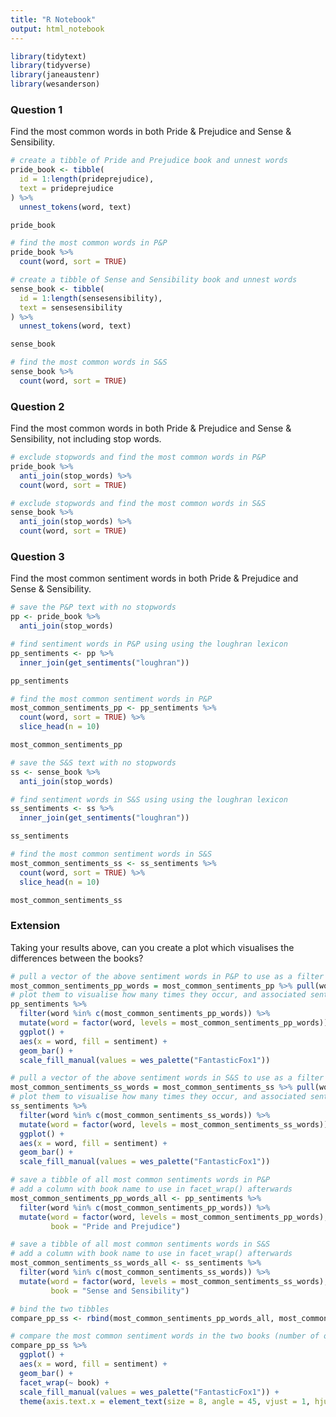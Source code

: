 ```yaml
---
title: "R Notebook"
output: html_notebook
---
```


```r
library(tidytext)
library(tidyverse)
library(janeaustenr)
library(wesanderson)
```


### Question 1  
Find the most common words in both Pride & Prejudice and Sense & Sensibility.  


```r
# create a tibble of Pride and Prejudice book and unnest words
pride_book <- tibble(
  id = 1:length(prideprejudice),
  text = prideprejudice
) %>% 
  unnest_tokens(word, text)

pride_book
```

```r
# find the most common words in P&P
pride_book %>%
  count(word, sort = TRUE)
```

```r
# create a tibble of Sense and Sensibility book and unnest words
sense_book <- tibble(
  id = 1:length(sensesensibility),
  text = sensesensibility
) %>% 
  unnest_tokens(word, text)

sense_book
```

```r
# find the most common words in S&S
sense_book %>% 
  count(word, sort = TRUE)
```

### Question 2  
Find the most common words in both Pride & Prejudice and Sense & Sensibility, not including stop words.  

```r
# exclude stopwords and find the most common words in P&P
pride_book %>%
  anti_join(stop_words) %>%
  count(word, sort = TRUE)
```

```r
# exclude stopwords and find the most common words in S&S
sense_book %>% 
  anti_join(stop_words) %>% 
  count(word, sort = TRUE)
```

### Question 3  
Find the most common sentiment words in both Pride & Prejudice and Sense & Sensibility.  


```r
# save the P&P text with no stopwords
pp <- pride_book %>%
  anti_join(stop_words) 
```

```r
# find sentiment words in P&P using using the loughran lexicon
pp_sentiments <- pp %>%
  inner_join(get_sentiments("loughran"))

pp_sentiments
```

```r
# find the most common sentiment words in P&P
most_common_sentiments_pp <- pp_sentiments %>%
  count(word, sort = TRUE) %>% 
  slice_head(n = 10)

most_common_sentiments_pp
```


```r
# save the S&S text with no stopwords
ss <- sense_book %>%
  anti_join(stop_words) 
```

```r
# find sentiment words in S&S using using the loughran lexicon
ss_sentiments <- ss %>%
  inner_join(get_sentiments("loughran"))

ss_sentiments
```

```r
# find the most common sentiment words in S&S
most_common_sentiments_ss <- ss_sentiments %>%
  count(word, sort = TRUE) %>% 
  slice_head(n = 10)

most_common_sentiments_ss
```


### Extension  
Taking your results above, can you create a plot which visualises the differences between the books?  


```r
# pull a vector of the above sentiment words in P&P to use as a filter
most_common_sentiments_pp_words = most_common_sentiments_pp %>% pull(word)
# plot them to visualise how many times they occur, and associated sentiments
pp_sentiments %>% 
  filter(word %in% c(most_common_sentiments_pp_words)) %>% 
  mutate(word = factor(word, levels = most_common_sentiments_pp_words)) %>%
  ggplot() +
  aes(x = word, fill = sentiment) +
  geom_bar() +
  scale_fill_manual(values = wes_palette("FantasticFox1"))
```

```r
# pull a vector of the above sentiment words in S&S to use as a filter
most_common_sentiments_ss_words = most_common_sentiments_ss %>% pull(word)
# plot them to visualise how many times they occur, and associated sentiments
ss_sentiments %>% 
  filter(word %in% c(most_common_sentiments_ss_words)) %>% 
  mutate(word = factor(word, levels = most_common_sentiments_ss_words)) %>%
  ggplot() +
  aes(x = word, fill = sentiment) +
  geom_bar() +
  scale_fill_manual(values = wes_palette("FantasticFox1"))
```

```r
# save a tibble of all most common sentiments words in P&P
# add a column with book name to use in facet_wrap() afterwards
most_common_sentiments_pp_words_all <- pp_sentiments %>% 
  filter(word %in% c(most_common_sentiments_pp_words)) %>% 
  mutate(word = factor(word, levels = most_common_sentiments_pp_words),
         book = "Pride and Prejudice")

# save a tibble of all most common sentiments words in S&S
# add a column with book name to use in facet_wrap() afterwards
most_common_sentiments_ss_words_all <- ss_sentiments %>% 
  filter(word %in% c(most_common_sentiments_ss_words)) %>% 
  mutate(word = factor(word, levels = most_common_sentiments_ss_words),
         book = "Sense and Sensibility")

# bind the two tibbles
compare_pp_ss <- rbind(most_common_sentiments_pp_words_all, most_common_sentiments_ss_words_all)
```

```r
# compare the most common sentiment words in the two books (number of occurrences and associated sentiments) 
compare_pp_ss %>%
  ggplot() +
  aes(x = word, fill = sentiment) +
  geom_bar() +
  facet_wrap(~ book) +
  scale_fill_manual(values = wes_palette("FantasticFox1")) +
  theme(axis.text.x = element_text(size = 8, angle = 45, vjust = 1, hjust = 1))
```
